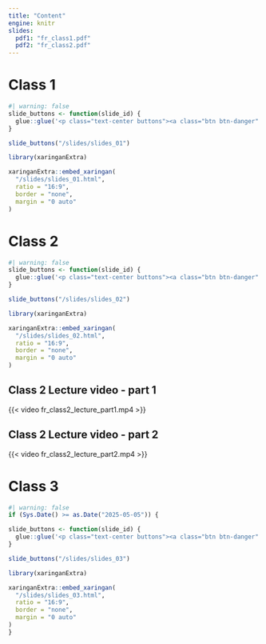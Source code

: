 ```yaml
---
title: "Content"
engine: knitr 
slides:
  pdf1: "fr_class1.pdf"
  pdf2: "fr_class2.pdf"
---
```


# Class 1

```r
#| warning: false
slide_buttons <- function(slide_id) {
  glue::glue('<p class="text-center buttons"><a class="btn btn-danger" target="_blank" href="{slide_id}.html"><i class="fa-solid fa-arrow-up-right-from-square"></i> View all slides in new window</a> <a class="btn btn-danger" target="_blank" href="{slide_id}.pdf" role="button"><i class="fa-solid fa-file-pdf"></i> Download PDF of all slides</a></p>')
}

slide_buttons("/slides/slides_01")

library(xaringanExtra)

xaringanExtra::embed_xaringan(
  "/slides/slides_01.html",
  ratio = "16:9",
  border = "none",
  margin = "0 auto"
)
```

# Class 2

```r
#| warning: false
slide_buttons <- function(slide_id) {
  glue::glue('<p class="text-center buttons"><a class="btn btn-danger" target="_blank" href="{slide_id}.html"><i class="fa-solid fa-arrow-up-right-from-square"></i> View all slides in new window</a> <a class="btn btn-danger" target="_blank" href="{slide_id}.pdf" role="button"><i class="fa-solid fa-file-pdf"></i> Download PDF of all slides</a></p>')
}

slide_buttons("/slides/slides_02")

library(xaringanExtra)

xaringanExtra::embed_xaringan(
  "/slides/slides_02.html",
  ratio = "16:9",
  border = "none",
  margin = "0 auto"
)
```

::: {.callout-tip collapse="true"}
## Class 2 Lecture video - part 1

{{< video fr_class2_lecture_part1.mp4 >}}

:::

::: {.callout-tip collapse="true"}
## Class 2 Lecture video - part 2

{{< video fr_class2_lecture_part2.mp4 >}}

:::

# Class 3

```r
#| warning: false
if (Sys.Date() >= as.Date("2025-05-05")) {

slide_buttons <- function(slide_id) {
  glue::glue('<p class="text-center buttons"><a class="btn btn-danger" target="_blank" href="{slide_id}.html"><i class="fa-solid fa-arrow-up-right-from-square"></i> View all slides in new window</a> <a class="btn btn-danger" target="_blank" href="{slide_id}.pdf" role="button"><i class="fa-solid fa-file-pdf"></i> Download PDF of all slides</a></p>')
}

slide_buttons("/slides/slides_03")

library(xaringanExtra)

xaringanExtra::embed_xaringan(
  "/slides/slides_03.html",
  ratio = "16:9",
  border = "none",
  margin = "0 auto"
)
}
```





<!-- ## Class 1 -->

<!-- ```{css echo=FALSE} -->
<!-- .embed-container { -->
<!--     position: relative; -->
<!--     padding-bottom: 129%; -->
<!--     height: 0; -->
<!--     overflow: hidden; -->
<!--     max-width: 100%; -->
<!-- } -->

<!-- .embed-container iframe, -->
<!-- .embed-container object, -->
<!-- .embed-container embed { -->
<!--     position: absolute; -->
<!--     top: 0; -->
<!--     left: 0; -->
<!--     width: 100%; -->
<!--     height: 100%; -->
<!-- } -->
<!-- ``` -->

<!-- ```{=html} -->
<!-- <p class="text-center"> -->
<!--   <a class="btn btn-primary btn-lg cv-download" href="`r rmarkdown::metadata$slides$pdf1`" target="_blank"> -->
<!--     <i class="bi-download"></i>&ensp;Download class slides -->
<!--   </a> -->
<!-- </p> -->

<!-- <div class="embed-container"> -->
<!--   <iframe src="`r rmarkdown::metadata$slides$pdf1`" style="border: 0.5px"></iframe> -->
<!-- </div> -->
<!-- ``` -->


<!-- # Class 2 -->

<!-- ```{css echo=FALSE} -->
<!-- .embed-container { -->
<!--     position: relative; -->
<!--     padding-bottom: 129%; -->
<!--     height: 0; -->
<!--     overflow: hidden; -->
<!--     max-width: 100%; -->
<!-- } -->

<!-- .embed-container iframe, -->
<!-- .embed-container object, -->
<!-- .embed-container embed { -->
<!--     position: absolute; -->
<!--     top: 0; -->
<!--     left: 0; -->
<!--     width: 100%; -->
<!--     height: 100%; -->
<!-- } -->
<!-- ``` -->

<!-- ```{=html} -->
<!-- <p class="text-center"> -->
<!--   <a class="btn btn-primary btn-lg cv-download" href="`r rmarkdown::metadata$slides$pdf2`" target="_blank"> -->
<!--     <i class="bi-download"></i>&ensp;Download class slides -->
<!--   </a> -->
<!-- </p> -->

<!-- <div class="embed-container"> -->
<!--   <iframe src="`r rmarkdown::metadata$slides$pdf2`" style="border: 0.5px"></iframe> -->
<!-- </div> -->
<!-- ``` -->


